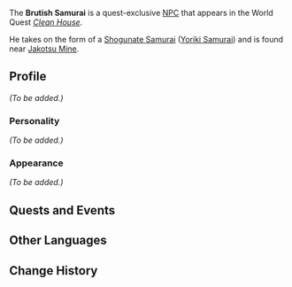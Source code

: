 {{Meta
<!-- REMOVE THIS TEMPLATE AFTER ADDING MISSING INFO -->
|missing_NPC_profile  = yes
}}
{{Character Infobox
|type             = Quest NPC
|image            = NPC Brutish Samurai.png
|region           = Inazuma
}}
The '''Brutish Samurai''' is a quest-exclusive [[NPC]] that appears in the World Quest ''[[Clean House]]''.

He takes on the form of a [[Shogunate Samurai]] ([[Yoriki Samurai]]) and is found near [[Jakotsu Mine]].
<!--
==Location==
<gallery>
NPC Location Brutish Samurai.png|Borenka's location
NPC Location Brutish Samurai Context.png|Additional context
</gallery>
-->
==Profile==
''(To be added.)''

===Personality===
''(To be added.)''

===Appearance===
''(To be added.)''

==Quests and Events==
{{Quests and Events}}

==Other Languages==
{{Other Languages
|default_hidden = 1
|en      = Brutish Samurai
|zhs     = 蛮横的武士
|zhs_rm  = Mánhèng de Wǔshì
|zht     = 蠻橫的武士
|zht_rm  = Mánhèng de Wǔshì
|ja      = 橫暴な武士
|ja_rm   = Oubou-na Bushi{{Assumed}}
|ko      = {{tt|난폭|亂暴}}한 {{tt|무사|武士}}
|ko_rm   = Nanpokhan Musa
|es      = Samurái rudo
|fr      = Samouraï rustre
|ru      = Жестокий самурай
|th      = ซามูไรโหด
|th_rm   = Samurai Hot
|vi      = Samurai Ngang Ngược
|de      = Wilder Samurai
|id      = Brutish Samurai
|pt      = Samurai Ruded
|tr      = Kaba Samuray
|it      = Samurai rozzo
}}

==Change History==
{{Change History|2.2}}